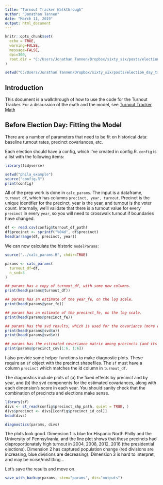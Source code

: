 ```yaml
---
title: "Turnout Tracker Walkthrough"
author: "Jonathan Tannen"
date: "March 11, 2019"
output: html_document
---
```


```r
knitr::opts_chunk$set(
  echo = TRUE,
  warning=FALSE,
  message=FALSE,
  dpi=300,
  root.dir = "C:/Users/Jonathan Tannen/Dropbox/sixty_six/posts/election_day_tracker/tracker_v0/"
)

setwd("C:/Users/Jonathan Tannen/Dropbox/sixty_six/posts/election_day_tracker/tracker_v0/")
```


## Introduction
This document is a walkthrough of how to use the code for the Turnout Tracker. For a discussion of the math and the model, see [Turnout Tracker Math](../methodology.html)

## Before Election Day: Fitting the Model

There are a number of parameters that need to be fit on historical data: baseline turnout rates, precinct covariances, etc. 

Each election should have a config, which I've created in config.R. `config` is a list with the following items:
```r
library(tidyverse)

setwd("phila_example")
source("config.R")
print(config)
```

All of the prep work is done in `calc_params`. The input is a dataframe, `turnout_df`, which has columns `precinct, year, turnout`. Precinct is the unique identifier for the precinct, year is the year, and turnout is the voter count. Internally, we'll validate that there is a turnout value for every `precinct` in every `year`, so you will need to crosswalk turnout if boundaries have changed.

```r
df <- read.csv(config$turnout_df_path)
df$precinct <- sprintf("%04d", df$precinct)
head(arrange(df, precinct, year))
```

We can now calculate the historic `modelParams`:
```r
source("../calc_params.R", chdir=TRUE)

params <- calc_params(
  turnout_df=df, 
  n_svd=3
) 

## params has a copy of turnout_df, with some new columns.
print(head(params@turnout_df))

## params has an estimate of the year_fe, on the log scale.
print(head(params@year_fe))

## params has an estimate of the precinct_fe, on the log scale.
print(head(params@precinct_fe))

## params has the svd results, which is used for the covariance (more on this later).
print(head(params@svd$u))
print(head(params@svd$v))

## params has the estimated covariance matrix among precincts (and its inverse)
print(params@precinct_cov[1:6, 1:6])
```

I also provide some helper functions to make diagnostic plots. These require an `sf` object with the precinct shapefiles. The `sf` must have a column `precinct` which matches the id column in `turnout_df`.

The diagnostics include plots of (a) the fixed effects by precinct and by year, and (b) the svd components for the estimated covariances, along with each dimension's score in each year. You should sanity check that the combination of precincts and elections make sense.
```r
library(sf)
divs <- st_read(config$precinct_shp_path, quiet = TRUE, )
divs$precinct <- divs[[config$precinct_id_col]]
head(divs)

diagnostics(params, divs)
```

The plots look good. Dimension 1 is blue for Hispanic North Philly and the University of Pennsylvania, and the line plot shows that these precincts had disproportionately high turnout in 2004, 2008, 2012, 2016 (the presidential elections). Dimension 2 has captured population change (red divisions are increasing, blue divisions are decreasing). Dimension 3 is hard to interpret, and may be noise/misfitting...

Let's save the results and move on.
```r
save_with_backup(params, stem="params", dir="outputs")
```

